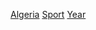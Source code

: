 {{Cat main|阿爾及利亞體育}}

[[Category:各年份各國體育|Algeria]]
[[Category:依年份劃分的阿爾及利亞|Sport]]
[[Category:阿爾及利亞體育|Year]]